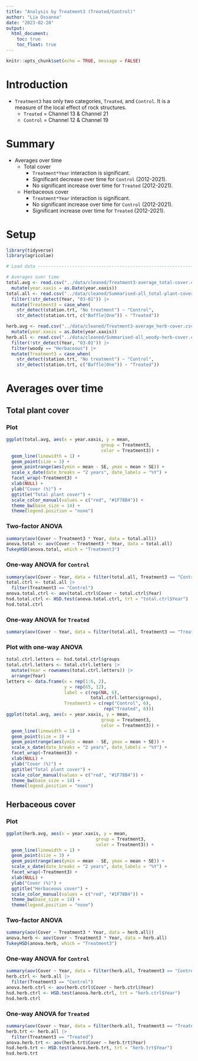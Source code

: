 ---
title: "Analysis by Treatment3 (Treated/Control)"
author: "Lia Ossanna"
date: "2023-02-28"
output: 
  html_document:
    toc: true
    toc_float: true
---

```{r setup, include=FALSE}
knitr::opts_chunk$set(echo = TRUE, message = FALSE)
```

# Introduction
- `Treatment3` has only two categories, `Treated`, and `Control`. It is a measure of the local effect of rock structures.
  - `Treated` = Channel 13 & Channel 21
  - `Control` = Channel 12 & Channel 19
  
# Summary
- Averages over time
  - Total cover
    - `Treatment*Year` interaction is significant.
    - Significant decrease over time for `Control` (2012-2021).
    - No significant increase over time for `Treated` (2012-2021).
  - Herbaceous cover
    - `Treatment*Year` interaction is significant.
    - No significant increase over time for `Control` (2012-2021).
    -  Significant increase over time for `Treated` (2012-2021).
    
    
# Setup
```{r}
library(tidyverse)
library(agricolae)

# Load data ---------------------------------------------------------------

# Averages over time
total.avg <- read.csv("../data/cleaned/Treatment3-average_total-cover.csv") |> 
  mutate(year.xaxis = as.Date(year.xaxis))
total.all <- read.csv("../data/cleaned/Summarised-all_total-plant-cover.csv") |> 
  filter(!str_detect(Year, "03-01")) |> 
  mutate(Treatment3 = case_when(
    str_detect(station.trt, "No treatment") ~ "Control",
    str_detect(station.trt, c("Baffle|One")) ~ "Treated"))

herb.avg <- read.csv("../data/cleaned/Treatment3-average_herb-cover.csv") |> 
  mutate(year.xaxis = as.Date(year.xaxis))
herb.all <- read.csv("../data/cleaned/Summarised-all_woody-herb-cover.csv") |> 
  filter(!str_detect(Year, "03-01")) |> 
  filter(woody == "Herbaceous") |> 
  mutate(Treatment3 = case_when(
    str_detect(station.trt, "No treatment") ~ "Control",
    str_detect(station.trt, c("Baffle|One")) ~ "Treated"))
```

  
# Averages over time
## Total plant cover
### Plot
```{r, fig.dim=c(9, 4)}
ggplot(total.avg, aes(x = year.xaxis, y = mean, 
                                    group = Treatment3, 
                                    color = Treatment3)) +
  geom_line(linewidth = 1) +
  geom_point(size = 3) +
  geom_pointrange(aes(ymin = mean - SE, ymax = mean + SE)) +
  scale_x_date(date_breaks = "2 years", date_labels = "%Y") +
  facet_wrap(~Treatment3) +
  xlab(NULL) +
  ylab("Cover (%)") +
  ggtitle("Total plant cover") +
  scale_color_manual(values = c("red", "#1F78B4")) +
  theme_bw(base_size = 14) +
  theme(legend.position = "none")
```

### Two-factor ANOVA
```{r}
summary(aov(Cover ~ Treatment3 * Year, data = total.all))
anova.total <- aov(Cover ~ Treatment3 * Year, data = total.all)
TukeyHSD(anova.total, which = "Treatment3")
```

### One-way ANOVA for `Control`
```{r}
summary(aov(Cover ~ Year, data = filter(total.all, Treatment3 == "Control")))
total.ctrl <- total.all |> 
  filter(Treatment3 == "Control")
anova.total.ctrl <- aov(total.ctrl$Cover ~ total.ctrl$Year)
hsd.total.ctrl <- HSD.test(anova.total.ctrl, trt = "total.ctrl$Year")
hsd.total.ctrl
```

### One-way ANOVA for `Treated`
```{r}
summary(aov(Cover ~ Year, data = filter(total.all, Treatment3 == "Treated")))
```


### Plot with one-way ANOVA
```{r, fig.dim=c(9, 4)}
total.ctrl.letters <- hsd.total.ctrl$groups
total.ctrl.letters <- total.ctrl.letters |> 
  mutate(Year = rownames(total.ctrl.letters)) |> 
  arrange(Year)
letters <- data.frame(x = rep(1:6, 2),
                      y = rep(65, 12),
                      label = c(rep(NA, 6),
                                total.ctrl.letters$groups),
                      Treatment3 = c(rep("Control", 6),
                                     rep("Treated", 6)))
ggplot(total.avg, aes(x = year.xaxis, y = mean, 
                                    group = Treatment3, 
                                    color = Treatment3)) +
  geom_line(linewidth = 1) +
  geom_point(size = 3) +
  geom_pointrange(aes(ymin = mean - SE, ymax = mean + SE)) +
  scale_x_date(date_breaks = "2 years", date_labels = "%Y") +
  facet_wrap(~Treatment3) +
  xlab(NULL) +
  ylab("Cover (%)") +
  ggtitle("Total plant cover") +
  scale_color_manual(values = c("red", "#1F78B4")) +
  theme_bw(base_size = 14) +
  theme(legend.position = "none")
```


## Herbaceous cover
### Plot
```{r, fig.dim=c(9, 4)}
ggplot(herb.avg, aes(x = year.xaxis, y = mean, 
                                  group = Treatment3, 
                                  color = Treatment3)) +
  geom_line(linewidth = 1) +
  geom_point(size = 3) +
  geom_pointrange(aes(ymin = mean - SE, ymax = mean + SE)) +
  scale_x_date(date_breaks = "2 years", date_labels = "%Y") +
  facet_wrap(~Treatment3) +
  xlab(NULL) +
  ylab("Cover (%)") +
  ggtitle("Herbaceous cover") +
  scale_color_manual(values = c("red", "#1F78B4")) +
  theme_bw(base_size = 14) +
  theme(legend.position = "none") 
```

### Two-factor ANOVA
```{r}
summary(aov(Cover ~ Treatment3 * Year, data = herb.all))
anova.herb <- aov(Cover ~ Treatment3 * Year, data = herb.all)
TukeyHSD(anova.herb, which = "Treatment3")
```

### One-way ANOVA for `Control`
```{r}
summary(aov(Cover ~ Year, data = filter(herb.all, Treatment3 == "Control")))
herb.ctrl <- herb.all |> 
  filter(Treatment3 == "Control")
anova.herb.ctrl <- aov(herb.ctrl$Cover ~ herb.ctrl$Year)
hsd.herb.ctrl <- HSD.test(anova.herb.ctrl, trt = "herb.ctrl$Year")
hsd.herb.ctrl
```

### One-way ANOVA for `Treated`
```{r}
summary(aov(Cover ~ Year, data = filter(herb.all, Treatment3 == "Treated"))) 
herb.trt <- herb.all |> 
  filter(Treatment3 == "Treated")
anova.herb.trt <- aov(herb.trt$Cover ~ herb.trt$Year)
hsd.herb.trt <- HSD.test(anova.herb.trt, trt = "herb.trt$Year")
hsd.herb.trt
```

